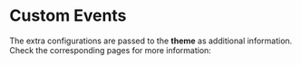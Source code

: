 # Custom Events

The extra configurations are passed to the **theme** as additional information. Check the corresponding pages for more information:
